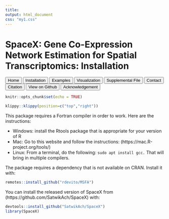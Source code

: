 ```yaml
---
title: 
output: html_document
css: "my1.css"
---
```


<style>
.main-container {
  max-width: 100% !important;
}
</style>

 <div class="part1">
<h1>SpaceX: Gene Co-Expression Network Estimation for
 Spatial Transcriptomics: Installation</h1>
 
<div class="tab">
<button class="tablinks button" onclick="location.href='htmlrmark1.html'">Home</button>
<button class="tablinks button" onClick="location.href='my2.html'">Installation</button> 
<button class="tablinks button" onclick="location.href='my3.html'">Examples</button>
<button class="tablinks button" onclick="location.href='my4.html'">Visualization</button>
<button class="tablinks button" onclick="location.href='my5.html'">Supplemental File</button>
<button class="tablinks button" onclick="location.href='my6.html'">Contact</button>
<button class="tablinks button" onclick="location.href='my7.html'">Citation</button>
<button class="tablinks button" onclick="location.href='my8.html'">View on Github</button>
<button class="tablinks button" onclick="location.href='my9.html'">Acknowledgement</button>
 </div>
  </div>

 
```r
knitr::opts_chunk$set(echo = TRUE)
```

```r
klippy::klippy(position=c("top","right"))
```

This package requires a Fortran compiler in order to work. Here are the instructions:

* Windows: install the Rtools package that is appropriate for your version of R
* Mac: Go to this website and follow the instructions: (https://mac.R-project.org/tools/)
* Linux: From a terminal, do the following: 
`sudo apt install gcc.
`
That will bring in multiple compilers.

The package requires a dependency that is not available on CRAN. Install it with:
```r
remotes::install_github("rdevito/MSFA")
```


You can install the released version of SpaceX from (https://github.com/SatwikAch/SpaceX) with:

```r
devtools::install_github("SatwikAch/SpaceX")
library(SpaceX)
```

 

